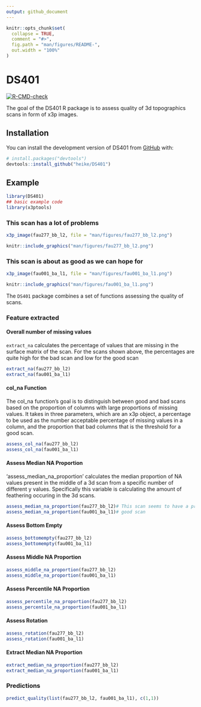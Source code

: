 ```yaml
---
output: github_document
---
```


<!-- README.md is generated from README.Rmd. Please edit that file -->

```r
knitr::opts_chunk$set(
  collapse = TRUE,
  comment = "#>",
  fig.path = "man/figures/README-",
  out.width = "100%"
)
```

# DS401

<!-- badges: start -->
[![R-CMD-check](https://github.com/heike/DS401/workflows/R-CMD-check/badge.svg)](https://github.com/heike/DS401/actions)
<!-- badges: end -->

The goal of the DS401 R package is to assess quality of 3d topographics scans in form of x3p images. 

## Installation

You can install the development version of DS401 from [GitHub](https://github.com/) with:

``` r
# install.packages("devtools")
devtools::install_github("heike/DS401")
```

## Example


```r
library(DS401)
## basic example code
library(x3ptools)
```

### This scan has a lot of problems

```r
x3p_image(fau277_bb_l2, file = "man/figures/fau277_bb_l2.png")
```

```r
knitr::include_graphics("man/figures/fau277_bb_l2.png")
```

### This scan is about as good as we can hope for

```r
x3p_image(fau001_ba_l1, file = "man/figures/fau001_ba_l1.png")
```

```r
knitr::include_graphics("man/figures/fau001_ba_l1.png")
```


The `DS401` package combines a set of functions assessing the quality of scans.

### Feature extracted


#### Overall number of missing values

`extract_na` calculates the percentage of values that are missing in the surface matrix of the scan. For the scans shown above, the percentages are quite high for the bad scan and low for the good scan

```r
extract_na(fau277_bb_l2)
extract_na(fau001_ba_l1)
```



#### col_na Function

The col_na function's goal is to distinguish between good and bad scans based on the proportion of columns with large proportions of missing values. It takes in three parameters, which are an x3p object, a percentage to be used as the number acceptable percentage of missing values in a column, and the proportion that bad columns that is the threshold for a good scan.

```r
assess_col_na(fau277_bb_l2)
assess_col_na(fau001_ba_l1)
```

#### Assess Median NA Proportion

'assess_median_na_proportion' calculates the median proportion of NA values present in the middle of a 3d scan from a specific number of different y values. Specifically this variable is calculating the amount of feathering occuring in the 3d scans.  
```r
assess_median_na_proportion(fau277_bb_l2)# This scan seems to have a problem with feathering
assess_median_na_proportion(fau001_ba_l1)# good scan
```

#### Assess Bottom Empty

```r
assess_bottomempty(fau277_bb_l2)
assess_bottomempty(fau001_ba_l1)
```

#### Assess Middle NA Proportion

```r
assess_middle_na_proportion(fau277_bb_l2)
assess_middle_na_proportion(fau001_ba_l1)
```

#### Assess Percentile NA Proportion

```r
assess_percentile_na_proportion(fau277_bb_l2)
assess_percentile_na_proportion(fau001_ba_l1)
```

#### Assess Rotation

```r
assess_rotation(fau277_bb_l2)
assess_rotation(fau001_ba_l1)
```

#### Extract Median NA Proportion

```r
extract_median_na_proportion(fau277_bb_l2)
extract_median_na_proportion(fau001_ba_l1)
```

### Predictions

```r
predict_quality(list(fau277_bb_l2, fau001_ba_l1), c(1,1))
```

